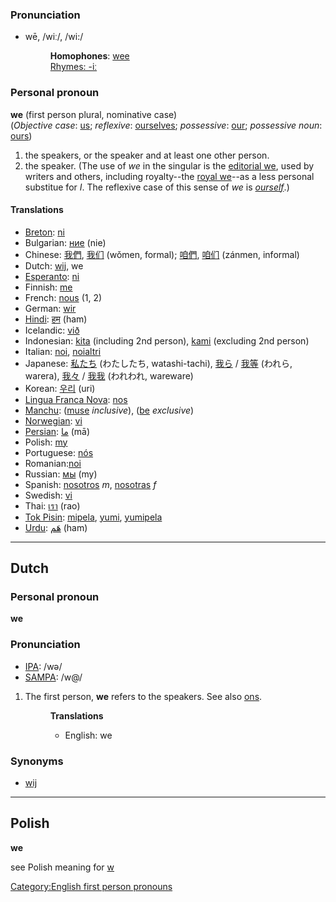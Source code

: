 ===Pronunciation===
*wē, /wiː/, /wi:/
*:'''Homophones''': [[wee]]
*:[[Rhymes:English:-iː|Rhymes: -iː]]

===Personal pronoun===
'''we''' (first person plural, nominative case)<br>
(''Objective case'': [[us]]; ''reflexive'': [[ourselves]]; ''possessive'': [[our]]; ''possessive noun'': [[ours]])

#the speakers, or the speaker and at least one other person.
#the speaker. (The use of ''we'' in the singular is the [[editorial we]], used by writers and others, including royalty--the [[royal we]]--as a less personal substitue for ''I''. The reflexive case of this sense of ''we'' is ''[[ourself]]''.)

====Translations====
*[[Breton]]: [[ni]]
*Bulgarian: [[ние]] (nie)
*Chinese: [[我們]], [[我们]] (wǒmen, formal); [[咱們]], [[咱们]] (zánmen, informal)
*Dutch: [[wij]], we
*[[Esperanto]]: [[ni]]
*Finnish: [[me]]
*French: [[nous]] (1, 2)
*German: [[wir]]
*[[Hindi]]: [[हम]] (ham)
*Icelandic: [[við]]
*Indonesian: [[kita]] (including 2nd person), [[kami]] (excluding 2nd person)
*Italian: [[noi]], [[noialtri]]
*Japanese: [[私たち]] (わたしたち, watashi-tachi), [[我ら]] / [[我等]] (われら, warera), [[我々]] / [[我我]] (われわれ, wareware)
*Korean: [[우리]] (uri)
*[[Lingua Franca Nova]]: [[nos]]
*[[Manchu]]: ([[muse]] ''inclusive''), ([[be]] ''exclusive'')
*[[Norwegian]]: [[vi]]
*[[Persian]]: [[ما]] (mā)
*Polish: [[my]]
*Portuguese: [[nós]]
*Romanian:[[noi]]
*Russian: [[мы]] (my)
*Spanish: [[nosotros]] ''m'', [[nosotras]] ''f''
*Swedish: [[vi]]
*Thai: [[เรา]] (rao)
*[[Tok Pisin]]: [[mipela]], [[yumi]], [[yumipela]]
*[[Urdu]]:  [[هَم]] (ham)

----

==Dutch==
===Personal pronoun===
'''we'''

===Pronunciation===
*[[w:IPA|IPA]]: /wə/
*[[w:SAMPA|SAMPA]]: /w@/

# The first person, '''we''' refers to the speakers. See also [[ons]].
#:'''Translations'''
#:*English: we

===Synonyms===
*[[wij]]

----

== Polish ==
'''we'''

see Polish meaning for [[w]]

[[Category:English first person pronouns]]